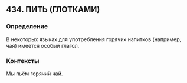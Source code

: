 ## 434. ПИТЬ (ГЛОТКАМИ)
### Определение
В некоторых языках для употребления горячих напитков (например, чая) имеется особый глагол.

### Контексты
Мы пьём горячий чай.

